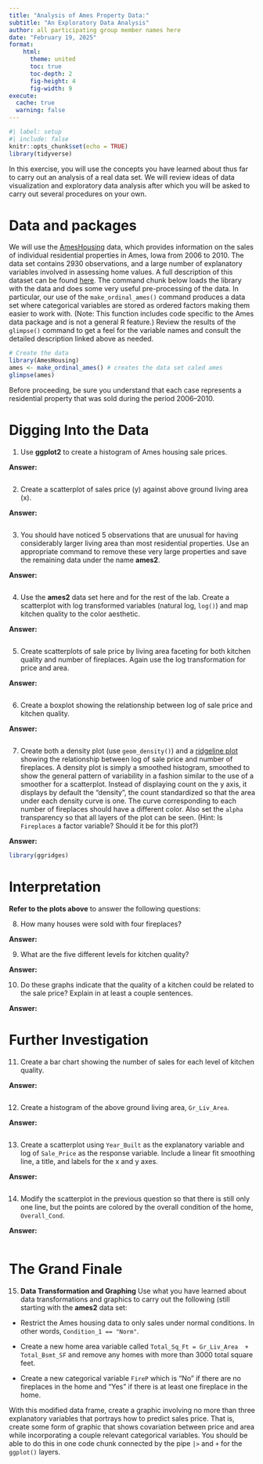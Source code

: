 ```yaml
---
title: "Analysis of Ames Property Data:"
subtitle: "An Exploratory Data Analysis"
author: all participating group member names here
date: "February 19, 2025"
format: 
    html:
      theme: united
      toc: true
      toc-depth: 2
      fig-height: 4
      fig-width: 9
execute: 
  cache: true
  warning: false
---
```


```r
#| label: setup
#| include: false
knitr::opts_chunk$set(echo = TRUE)
library(tidyverse)

```

In this exercise, you will use the concepts you have learned about thus far to carry out an analysis of a real data set. We will review ideas of data visualization and exploratory data analysis after which you will be asked to carry out several procedures on your own.

# Data and packages

We will use the [AmesHousing](https://www.tandfonline.com/doi/abs/10.1080/10691898.2011.11889627) data, which provides information on the sales of individual residential properties in Ames, Iowa from 2006 to 2010. The data set contains 2930 observations, and a large number of explanatory variables involved in assessing home values. A full description of this dataset can be found [here](http://jse.amstat.org/v19n3/decock/DataDocumentation.txt). The command chunk below loads the library with the data and does some very useful pre-processing of the data. In particular, our use of the `make_ordinal_ames()` command produces a data set where categorical variables are stored as ordered factors making them easier to work with. (Note: This function includes code specific to the Ames data package and is not a general R feature.) Review the results of the `glimpse()` command to get a feel for the variable names and consult the detailed description linked above as needed.

```r
# Create the data
library(AmesHousing)
ames <- make_ordinal_ames() # creates the data set caled ames
glimpse(ames)
```

Before proceeding, be sure you understand that each case represents a residential property that was sold during the period 2006--2010.

# Digging Into the Data

1.  Use **ggplot2** to create a histogram of Ames housing sale prices.

**Answer:**

```r

```

2.  Create a scatterplot of sales price (y) against above ground living area (x).

**Answer:**

```r

```

3.  You should have noticed 5 observations that are unusual for having considerably larger living area than most residential properties. Use an appropriate command to remove these very large properties and save the remaining data under the name **ames2**.

**Answer:**

```r

```

4.  Use the **ames2** data set here and for the rest of the lab. Create a scatterplot with log transformed variables (natural log, `log()`) and map kitchen quality to the color aesthetic.

**Answer:**

```r

```

5.  Create scatterplots of sale price by living area faceting for both kitchen quality and number of fireplaces. Again use the log transformation for price and area.

**Answer:**

```r

```

6.  Create a boxplot showing the relationship between log of sale price and kitchen quality.

**Answer:**

```r

```

7.  Create both a density plot (use `geom_density()`) and a [ridgeline plot](https://r4ds.hadley.nz/layers.html#sec-geometric-objects:~:text=For%20example%2C%20the%20ggridges,the%20density%20curves%20transparent.) showing the relationship between log of sale price and number of fireplaces. A density plot is simply a smoothed histogram, smoothed to show the general pattern of variability in a fashion similar to the use of a smoother for a scatterplot. Instead of displaying count on the y axis, it displays by default the "density", the count standardized so that the area under each density curve is one. The curve corresponding to each number of fireplaces should have a different color. Also set the `alpha` transparency so that all layers of the plot can be seen. (Hint: Is `Fireplaces` a factor variable? Should it be for this plot?)

**Answer:**

```r
library(ggridges)

```

# Interpretation

**Refer to the plots above** to answer the following questions:

8.  How many houses were sold with four fireplaces?

**Answer:**

9.  What are the five different levels for kitchen quality?

**Answer:**

10. Do these graphs indicate that the quality of a kitchen could be related to the sale price? Explain in at least a couple sentences.

**Answer:**

# Further Investigation

11. Create a bar chart showing the number of sales for each level of kitchen quality.

**Answer:**

```r

```

12. Create a histogram of the above ground living area, `Gr_Liv_Area`.

**Answer:**

```r

```

13. Create a scatterplot using `Year_Built` as the explanatory variable and log of `Sale_Price` as the response variable. Include a linear fit smoothing line, a title, and labels for the x and y axes.

**Answer:**

```r

```

14. Modify the scatterplot in the previous question so that there is still only one line, but the points are colored by the overall condition of the home, `Overall_Cond`.

**Answer:**

```r

```

# The Grand Finale

15. **Data Transformation and Graphing** Use what you have learned about data transformations and graphics to carry out the following (still starting with the **ames2** data set:

-   Restrict the Ames housing data to only sales under normal conditions. In other words, `Condition_1 == "Norm"`.

-   Create a new home area variable called `Total_Sq_Ft = Gr_Liv_Area  +  Total_Bsmt_SF` and remove any homes with more than 3000 total square feet.

-   Create a new categorical variable `FireP` which is "No" if there are no fireplaces in the home and "Yes" if there is at least one fireplace in the home.

With this modified data frame, create a graphic involving no more than three explanatory variables that portrays how to predict sales price. That is, create some form of graphic that shows covariation between price and area while incorporating a couple relevant categorical variables. You should be able to do this in one code chunk connected by the pipe `|>` and `+` for the `ggplot()` layers.
